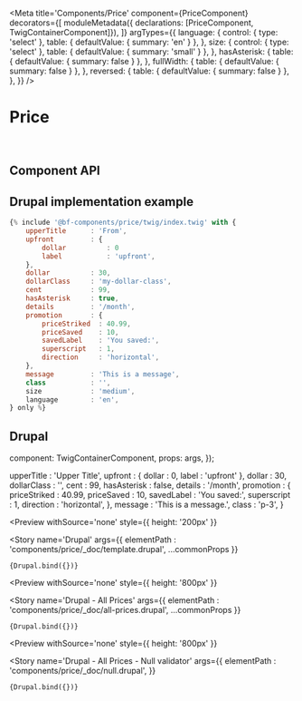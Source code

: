 


<Meta
  title='Components/Price'
  component={PriceComponent}
  decorators={[
    moduleMetadata({ declarations: [PriceComponent, TwigContainerComponent]}),
  ]}
  argTypes={{
    language: {
      control: { type: 'select' },
      table: { defaultValue: { summary: 'en' } },
    },
    size: {
      control: { type: 'select' },
      table: { defaultValue: { summary: 'small' } },
    },
    hasAsterisk: {
      table: { defaultValue: { summary: false } },
    },
    fullWidth: {
      table: { defaultValue: { summary: false } },
    },
    reversed: {
      table: { defaultValue: { summary: false } },
    },
  }}
/>


# Price

<br/>



## Component API

<Props of={PriceComponent} />



## Drupal implementation example

```jsx
{% include '@bf-components/price/twig/index.twig' with {
    upperTitle      : 'From',
    upfront         : {
        dollar          : 0
        label           : 'upfront',
    },
    dollar          : 30,
    dollarClass     : 'my-dollar-class',
    cent            : 99,
    hasAsterisk     : true,
    details         : '/month',
    promotion       : {
        priceStriked  : 40.99,
        priceSaved    : 10,
        savedLabel    : 'You saved:',
        superscript   : 1,
        direction     : 'horizontal',
    },
    message         : 'This is a message',
    class           : '',
    size            : 'medium',
    language        : 'en',
} only %}
```



## Drupal

  component: TwigContainerComponent,
  props: args,
});

  upperTitle      : 'Upper Title',
  upfront         : {
    dollar          : 0,
    label           : 'upfront'
  },
  dollar          : 30,
  dollarClass     : '',
  cent            : 99,
  hasAsterisk     : false,
  details         : '/month',
  promotion       : {
    priceStriked  : 40.99,
    priceSaved    : 10,
    savedLabel    : 'You saved:',
    superscript   : 1,
    direction     : 'horizontal',
  },
  message         : 'This is a message.',
  class           : 'p-3',
}


<Preview
  withSource='none'
  style={{ height: '200px' }}
>
  <Story
    name='Drupal'
    args={{
      elementPath     : 'components/price/_doc/template.drupal',
      ...commonProps
    }}
  >
    {Drupal.bind({})}
  </Story>
</Preview>


<Preview
  withSource='none'
  style={{ height: '800px' }}
>
  <Story
    name='Drupal - All Prices'
    args={{
      elementPath     : 'components/price/_doc/all-prices.drupal',
      ...commonProps
    }}
  >
    {Drupal.bind({})}
  </Story>
</Preview>

<Preview
  withSource='none'
  style={{ height: '800px' }}
>
  <Story
    name='Drupal - All Prices - Null validator'
    args={{
      elementPath     : 'components/price/_doc/null.drupal',
    }}
  >
    {Drupal.bind({})}
  </Story>
</Preview>

